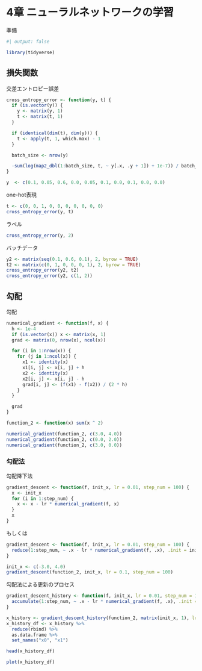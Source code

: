 # 4章 ニューラルネットワークの学習 {.unnumbered}

準備

```r
#| output: false

library(tidyverse)
```

## 損失関数

交差エントロピー誤差

```r
cross_entropy_error <- function(y, t) {
  if (is.vector(y)) {
    y <- matrix(y, 1)
    t <- matrix(t, 1)
  }

  if (identical(dim(t), dim(y))) {
    t <- apply(t, 1, which.max) - 1
  }

  batch_size <- nrow(y)

  -sum(log(map2_dbl(1:batch_size, t, ~ y[.x, .y + 1]) + 1e-7)) / batch_size
}
```

```r
y  <- c(0.1, 0.05, 0.6, 0.0, 0.05, 0.1, 0.0, 0.1, 0.0, 0.0)
```

one-hot表現

```r
t <- c(0, 0, 1, 0, 0, 0, 0, 0, 0, 0)
cross_entropy_error(y, t)
```

ラベル

```r
cross_entropy_error(y, 2)
```

バッチデータ

```r
y2 <- matrix(seq(0.1, 0.6, 0.1), 2, byrow = TRUE)
t2 <- matrix(c(0, 1, 0, 0, 0, 1), 2, byrow = TRUE)
cross_entropy_error(y2, t2)
cross_entropy_error(y2, c(1, 2))
```

## 勾配

勾配

```r
numerical_gradient <- function(f, x) {
  h <- 1e-4
  if (is.vector(x)) x <- matrix(x, 1)
  grad <- matrix(0, nrow(x), ncol(x))

  for (i in 1:nrow(x)) {
    for (j in 1:ncol(x)) {
      x1 <- identity(x)
      x1[i, j] <- x[i, j] + h
      x2 <- identity(x)
      x2[i, j] <- x[i, j] - h
      grad[i, j] <- (f(x1) - f(x2)) / (2 * h)
    }
  }

  grad
}
```

```r
function_2 <- function(x) sum(x ^ 2)
```

```r
numerical_gradient(function_2, c(3.0, 4.0))
numerical_gradient(function_2, c(0.0, 2.0))
numerical_gradient(function_2, c(3.0, 0.0))
```

### 勾配法

勾配降下法

```r
gradient_descent <- function(f, init_x, lr = 0.01, step_num = 100) {
  x <- init_x
  for (i in 1:step_num) {
    x <- x - lr * numerical_gradient(f, x)
  }
  x
}
```

もしくは

```r
gradient_descent <- function(f, init_x, lr = 0.01, step_num = 100) {
  reduce(1:step_num, ~ .x - lr * numerical_gradient(f, .x), .init = init_x)
}
```

```r
init_x <- c(-3.0, 4.0)
gradient_descent(function_2, init_x, lr = 0.1, step_num = 100)
```

勾配法による更新のプロセス

```r
gradient_descent_history <- function(f, init_x, lr = 0.01, step_num = 100) {
  accumulate(1:step_num, ~ .x - lr * numerical_gradient(f, .x), .init = init_x)
}
```

```r
x_history <- gradient_descent_history(function_2, matrix(init_x, 1), lr = 0.1, step_num = 20)
x_history_df <- x_history %>%
  reduce(rbind) %>%
  as.data.frame %>%
  set_names("x0", "x1")

head(x_history_df)
```

```r
plot(x_history_df)
```
